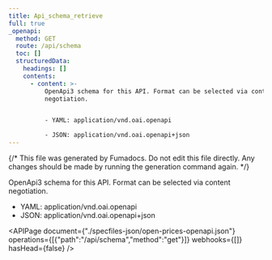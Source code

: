 ```yaml
---
title: Api_schema_retrieve
full: true
_openapi:
  method: GET
  route: /api/schema
  toc: []
  structuredData:
    headings: []
    contents:
      - content: >-
          OpenApi3 schema for this API. Format can be selected via content
          negotiation.


          - YAML: application/vnd.oai.openapi

          - JSON: application/vnd.oai.openapi+json
---
```


{/* This file was generated by Fumadocs. Do not edit this file directly. Any changes should be made by running the generation command again. */}

OpenApi3 schema for this API. Format can be selected via content negotiation.

- YAML: application/vnd.oai.openapi
- JSON: application/vnd.oai.openapi+json

<APIPage document={"./specfiles-json/open-prices-openapi.json"} operations={[{"path":"/api/schema","method":"get"}]} webhooks={[]} hasHead={false} />
